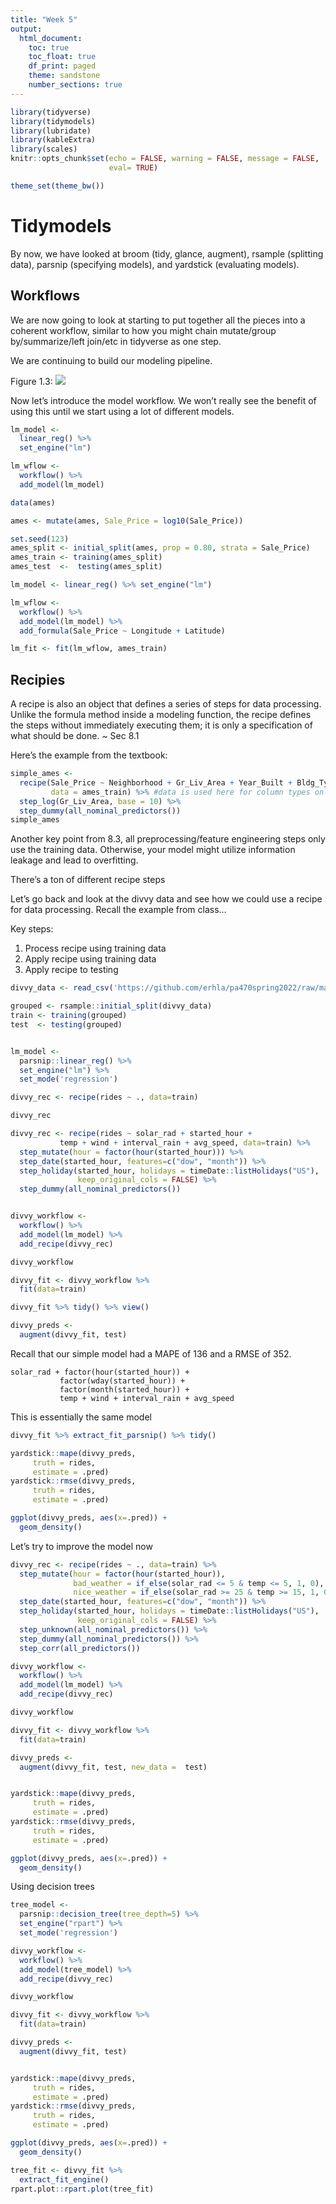 ```yaml
---
title: "Week 5"
output:
  html_document:
    toc: true
    toc_float: true
    df_print: paged
    theme: sandstone
    number_sections: true
---
```


```r
library(tidyverse)
library(tidymodels)
library(lubridate)
library(kableExtra)
library(scales)
knitr::opts_chunk$set(echo = FALSE, warning = FALSE, message = FALSE,
                      eval= TRUE)

theme_set(theme_bw())
```

# Tidymodels

By now, we have looked at broom (tidy, glance, augment), rsample (splitting data), parsnip (specifying models), and yardstick (evaluating models). 

## Workflows

We are now going to look at starting to put together all the pieces into a coherent workflow, similar to how you might chain mutate/group by/summarize/left join/etc in tidyverse as one step. 

We are continuing to build our modeling pipeline.

Figure 1.3: ![](https://www.tmwr.org/premade/modeling-process.svg)

Now let's introduce the model workflow. We won't really see the benefit of using this until we start using a lot of different models.

```r
lm_model <- 
  linear_reg() %>% 
  set_engine("lm")

lm_wflow <- 
  workflow() %>% 
  add_model(lm_model)

data(ames)

ames <- mutate(ames, Sale_Price = log10(Sale_Price))

set.seed(123)
ames_split <- initial_split(ames, prop = 0.80, strata = Sale_Price)
ames_train <- training(ames_split)
ames_test  <-  testing(ames_split)

lm_model <- linear_reg() %>% set_engine("lm")

lm_wflow <- 
  workflow() %>% 
  add_model(lm_model) %>% 
  add_formula(Sale_Price ~ Longitude + Latitude)

lm_fit <- fit(lm_wflow, ames_train)

```

## Recipies

A recipe is also an object that defines a series of steps for data processing. Unlike the formula method inside a modeling function, the recipe defines the steps without immediately executing them; it is only a specification of what should be done. ~ Sec 8.1

Here's the example from the textbook:

```r
simple_ames <- 
  recipe(Sale_Price ~ Neighborhood + Gr_Liv_Area + Year_Built + Bldg_Type,
         data = ames_train) %>% #data is used here for column types only
  step_log(Gr_Liv_Area, base = 10) %>% 
  step_dummy(all_nominal_predictors())
simple_ames


```

Another key point from 8.3, all preprocessing/feature engineering steps only use the training data. Otherwise, your model might utilize information leakage and lead to overfitting.

There's a ton of different recipe steps


Let's go back and look at the divvy data and see how we could use a recipe for data processing. Recall the example from class...

Key steps:

1. Process recipe using training data
2. Apply recipe using training data
3. Apply recipe to testing

```r
divvy_data <- read_csv('https://github.com/erhla/pa470spring2022/raw/main/static/lectures/week_3_data.csv')

grouped <- rsample::initial_split(divvy_data)
train <- training(grouped)
test  <- testing(grouped)


lm_model <-
  parsnip::linear_reg() %>%
  set_engine("lm") %>%
  set_mode('regression')

divvy_rec <- recipe(rides ~ ., data=train)

divvy_rec

divvy_rec <- recipe(rides ~ solar_rad + started_hour +
           temp + wind + interval_rain + avg_speed, data=train) %>%
  step_mutate(hour = factor(hour(started_hour))) %>%
  step_date(started_hour, features=c("dow", "month")) %>%
  step_holiday(started_hour, holidays = timeDate::listHolidays("US"),
               keep_original_cols = FALSE) %>%
  step_dummy(all_nominal_predictors())


divvy_workflow <-
  workflow() %>%
  add_model(lm_model) %>%
  add_recipe(divvy_rec)

divvy_workflow

divvy_fit <- divvy_workflow %>%
  fit(data=train)

divvy_fit %>% tidy() %>% view()

divvy_preds <- 
  augment(divvy_fit, test)
```

Recall that our simple model had a MAPE of 136 and a RMSE of 352.

```{}
solar_rad + factor(hour(started_hour)) + 
           factor(wday(started_hour)) +
           factor(month(started_hour)) +
           temp + wind + interval_rain + avg_speed
```

This is essentially the same model

```r
divvy_fit %>% extract_fit_parsnip() %>% tidy()
```


```r
yardstick::mape(divvy_preds, 
     truth = rides,
     estimate = .pred)
yardstick::rmse(divvy_preds, 
     truth = rides,
     estimate = .pred)

ggplot(divvy_preds, aes(x=.pred)) +
  geom_density()
```

Let's try to improve the model now

```r
divvy_rec <- recipe(rides ~ ., data=train) %>%
  step_mutate(hour = factor(hour(started_hour)),
              bad_weather = if_else(solar_rad <= 5 & temp <= 5, 1, 0),
              nice_weather = if_else(solar_rad >= 25 & temp >= 15, 1, 0)) %>%
  step_date(started_hour, features=c("dow", "month")) %>%
  step_holiday(started_hour, holidays = timeDate::listHolidays("US"),
               keep_original_cols = FALSE) %>%
  step_unknown(all_nominal_predictors()) %>%
  step_dummy(all_nominal_predictors()) %>%
  step_corr(all_predictors())

divvy_workflow <-
  workflow() %>%
  add_model(lm_model) %>%
  add_recipe(divvy_rec)

divvy_workflow

divvy_fit <- divvy_workflow %>%
  fit(data=train)

divvy_preds <- 
  augment(divvy_fit, test, new_data =  test)


yardstick::mape(divvy_preds, 
     truth = rides,
     estimate = .pred)
yardstick::rmse(divvy_preds, 
     truth = rides,
     estimate = .pred)

ggplot(divvy_preds, aes(x=.pred)) +
  geom_density()
```

Using decision trees

```r
tree_model <-
  parsnip::decision_tree(tree_depth=5) %>%
  set_engine("rpart") %>%
  set_mode('regression')

divvy_workflow <-
  workflow() %>%
  add_model(tree_model) %>%
  add_recipe(divvy_rec)

divvy_workflow

divvy_fit <- divvy_workflow %>%
  fit(data=train)

divvy_preds <- 
  augment(divvy_fit, test)


yardstick::mape(divvy_preds, 
     truth = rides,
     estimate = .pred)
yardstick::rmse(divvy_preds, 
     truth = rides,
     estimate = .pred)

ggplot(divvy_preds, aes(x=.pred)) +
  geom_density()

tree_fit <- divvy_fit %>% 
  extract_fit_engine()
rpart.plot::rpart.plot(tree_fit)
```

